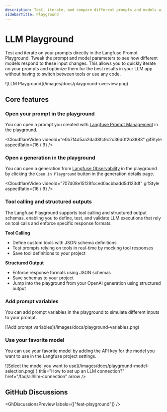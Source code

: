 ```yaml
---
description: Test, iterate, and compare different prompts and models within the LLM Playground.
sidebarTitle: Playground
---
```


# LLM Playground

Test and iterate on your prompts directly in the Langfuse Prompt Playground. Tweak the prompt and model parameters to see how different models respond to these input changes. This allows you to quickly iterate on your prompts and optimize them for the best results in your LLM app without having to switch between tools or use any code.

<Frame border fullWidth>
  ![LLM Playground](/images/docs/playground-overview.png)
</Frame>

## Core features

### Open your prompt in the playground

You can open a prompt you created with [Langfuse Prompt Management](/docs/prompt-management/get-started) in the playground.

<CloudflareVideo
  videoId="e0b7f4d5aa2da38fc9c2c36d0f2b3883"
  gifStyle
  aspectRatio={16 / 9}
/>

### Open a generation in the playground

You can open a generation from [Langfuse Observability](/docs/observability) in the playground by clicking the `Open in Playground` button in the generation details page.

<CloudflareVideo
  videoId="707d08e15f28fcced0acbbadd5d123df"
  gifStyle
  aspectRatio={16 / 9}
/>

### Tool calling and structured outputs

The Langfuse Playground supports tool calling and structured output schemas, enabling you to define, test, and validate LLM executions that rely on tool calls and enforce specific response formats.

<CloudflareVideo videoId="8a19028067239a8e9ffe929d6dfd426e" gifStyle />

**Tool Calling**

- Define custom tools with JSON schema definitions
- Test prompts relying on tools in real-time by mocking tool responses
- Save tool definitions to your project

**Structured Output**

- Enforce response formats using JSON schemas
- Save schemas to your project
- Jump into the playground from your OpenAI generation using structured output

### Add prompt variables

You can add prompt variables in the playground to simulate different inputs to your prompt.

<Frame border fullWidth>
  ![Add prompt variables](/images/docs/playground-variables.png)
</Frame>

### Use your favorite model

You can use your favorite model by adding the API key for the model you want to use in the Langfuse project settings.

<Frame border fullWidth>
  ![Select the model you want to
  use](/images/docs/playground-model-selection.png)
</Frame>


<Cards num={1}>
  <Card
    icon={<KeyRound size="24" />}
    title="How to set up an LLM connection?"
    href="/faq/all/llm-connection"
    arrow
  />
</Cards>

## GitHub Discussions


<GhDiscussionsPreview labels={["feat-playground"]} />
